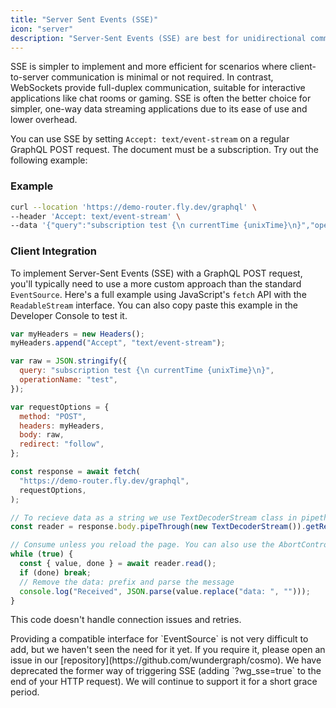 ```yaml
---
title: "Server Sent Events (SSE)"
icon: "server"
description: "Server-Sent Events (SSE) are best for unidirectional communication where the server continuously sends data to the client, like live updates or notifications."
---
```


SSE is simpler to implement and more efficient for scenarios where client-to-server communication is minimal or not required. In contrast, WebSockets provide full-duplex communication, suitable for interactive applications like chat rooms or gaming. SSE is often the better choice for simpler, one-way data streaming applications due to its ease of use and lower overhead.

You can use SSE by setting `Accept: text/event-stream` on a regular GraphQL POST request. The document must be a subscription. Try out the following example:

### Example

```bash
curl --location 'https://demo-router.fly.dev/graphql' \
--header 'Accept: text/event-stream' \
--data '{"query":"subscription test {\n currentTime {unixTime}\n}","operationName":"test"}'
```

### Client Integration

To implement Server-Sent Events (SSE) with a GraphQL POST request, you'll typically need to use a more custom approach than the standard `EventSource`. Here's a full example using JavaScript's `fetch` API with the `ReadableStream` interface. You can also copy paste this example in the Developer Console to test it.

```js
var myHeaders = new Headers();
myHeaders.append("Accept", "text/event-stream");

var raw = JSON.stringify({
  query: "subscription test {\n currentTime {unixTime}\n}",
  operationName: "test",
});

var requestOptions = {
  method: "POST",
  headers: myHeaders,
  body: raw,
  redirect: "follow",
};

const response = await fetch(
  "https://demo-router.fly.dev/graphql",
  requestOptions,
);

// To recieve data as a string we use TextDecoderStream class in pipethrough
const reader = response.body.pipeThrough(new TextDecoderStream()).getReader();

// Consume unless you reload the page. You can also use the AbortController API to close the connection.
while (true) {
  const { value, done } = await reader.read();
  if (done) break;
  // Remove the data: prefix and parse the message
  console.log("Received", JSON.parse(value.replace("data: ", "")));
}
```

This code doesn't handle connection issues and retries.

<Info>
  Providing a compatible interface for `EventSource` is not very difficult to
  add, but we haven't seen the need for it yet. If you require it, please open
  an issue in our [repository](https://github.com/wundergraph/cosmo).
</Info>

<Note>
  We have deprecated the former way of triggering SSE (adding `?wg_sse=true` to
  the end of your HTTP request). We will continue to support it for a short
  grace period.
</Note>
